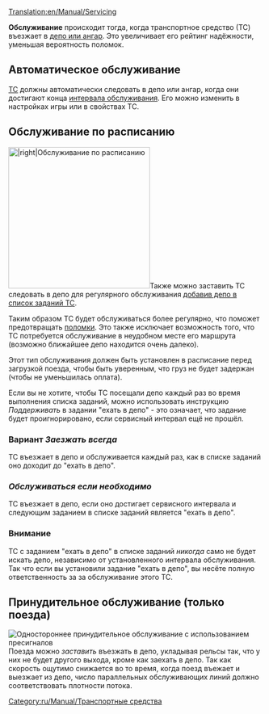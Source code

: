 [[Translation:en/Manual/Servicing]]
{{ru/Необходимо сделать|поправить ссылки после перевода соответствующих страниц}}

'''Обслуживание''' происходит тогда, когда транспортное средство (ТС) въезжает в [[ru/Manual/Депо|депо или ангар]]. Это увеличивает его рейтинг надёжности, уменьшая вероятность поломок.

==Автоматическое обслуживание==
[[ru/Manual/Транспорт|ТС]] должны автоматически следовать в депо или ангар, когда они достигают конца [[ru/Archive/Manual/Settings/Расширенные настройки/Транспорт#servicing|интервала обслуживания]]. Его можно изменить в настройках игры или в свойствах ТС. 

==Обслуживание по расписанию==
[[File:en/Manual/Scheduled servicing.png|thumb|280px||right|Обслуживание по расписанию]]Также можно заставить ТС следовать в депо для регулярного обслуживания [[ru/Archive/Manual/Settings/Разрешить задания ехать в депо|добавив депо в список заданий ТС]]. 

Таким образом ТС будет обслуживаться более регулярно, что поможет предотвращать [[ru/Archive/Manual/Поломки|поломки]]. Это также исключает возможность того, что ТС потребуется обслуживание в неудобном месте его маршрута (возможно ближайшее депо находится очень далеко). 

Этот тип обслуживания должен быть установлен в расписание перед загрузкой поезда, чтобы быть уверенным, что груз не будет задержан (чтобы не уменьшилась оплата).

Если вы не хотите, чтобы ТС посещали депо каждый раз во время выполнения списка заданий, можно использовать инструкцию ''Поддерживать'' в задании "ехать в депо" - это означает, что задание будет проигнорировано, если сервисный интервал ещё не прошёл.

=== Вариант ''Заезжать всегда'' ===
ТС въезжает в депо и обслуживается каждый раз, как в списке заданий оно доходит до "ехать в депо".

=== ''Обслуживаться если необходимо'' ===
ТС въезжает в депо, если оно достигает сервисного интервала и следующим заданием в списке заданий является "ехать в депо".

=== Внимание ===

ТС с заданием "ехать в депо" в списке заданий ''никогда'' само не будет искать депо, независимо от установленного интервала обслуживания. Так что если вы установили задание "ехать в депо", вы несёте полную ответственность за за обслуживание этого ТС.

==Принудительное обслуживание (только поезда)==
[[File:en/Manual/Forced servicing.png|thumb|right|Одностороннее принудительное обслуживание с использованием [[ru/Manual/Сигналы#pre-signaly|пресигналов]]]]
Поезда можно ''заставить'' въезжать в депо, укладывая рельсы так, что у них не будет другого выхода, кроме как заехать в депо. Так как скорость ощутимо снижается во то время, когда поезд въежает и выезжает из депо, число параллельных обслуживающих линий должно соответствовать плотности потока.

[[Category:ru/Manual/Транспортные средства]]